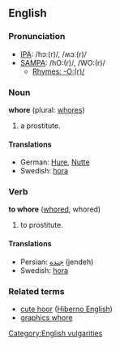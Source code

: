 ==English==
===Pronunciation===
*[[w:IPA|IPA]]: /hɔː(r)/, /ʍɔː(r)/
*[[w:SAMPA|SAMPA]]: /hO:(r)/, /WO:(r)/
**[[Rhymes:English:-O:(r)/|Rhymes: -O:(r)/]]

===Noun===
'''whore''' (plural: [[whores]])

# a prostitute.

====Translations====
*German:  [[Hure]], [[Nutte]]
*Swedish: [[hora]]

===Verb===
'''to whore''' ([[whored]], whored)

# to prostitute.

====Translations====
*Persian: [[جنده]] (jendeh)
*Swedish: [[hora]]

===Related terms===
*[[cute hoor]] ([[Hiberno English]])
*[[graphics whore]]

[[Category:English vulgarities]]